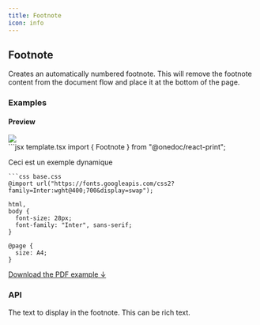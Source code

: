 ```yaml
---
title: Footnote
icon: info
---
```


## Footnote

Creates an automatically numbered footnote. This will remove the footnote content from the document flow and place it at the bottom of the page.

### Examples

#### Preview

<Frame type="glass"><img className="shadow shadow-black/20" src="/images/previews/footnote-7404e94f/document.1.jpg" style={{ height: '400px' }} /></Frame>

<div style={{paddingTop: "1rem", paddingBottom: "1rem"}}><CodeGroup>
```jsx template.tsx
import { Footnote } from "@onedoc/react-print";

<Footnote>Ceci est un exemple dynamique</Footnote>
```
```css base.css
@import url("https://fonts.googleapis.com/css2?family=Inter:wght@400;700&display=swap");

html,
body {
  font-size: 28px;
  font-family: "Inter", sans-serif;
}

@page {
  size: A4;
}

```
</CodeGroup></div>

<a href="images/previews/footnote-7404e94f/document.pdf">Download the PDF example ↓</a>

### API

<ResponseField name="Props">
<Expandable defaultOpen={true} title="Show available props">
<ResponseField name="children" type="React.ReactNode" required={true}>The text to display in the footnote. This can be rich text.</ResponseField>
</Expandable></ResponseField>
